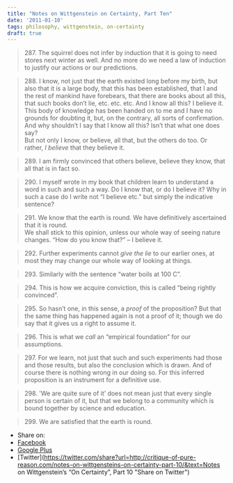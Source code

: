 ```yaml
---
title: "Notes on Wittgenstein on Certainty, Part Ten"
date: '2011-01-10'
tags: philosophy, wittgenstein, on-certainty
draft: true
---
```

> 287\. The squirrel does not infer by induction that it is going to need stores next winter as well. And no more do we need a law of induction to justify our actions or our predictions.

> 288\. I know, not just that the earth existed long before my birth, but also that it is a large body, that this has been established, that I and the rest of mankind have forebears, that there are books about all this, that such books don’t lie, etc. etc. etc. And I know all this? I believe it. This body of knowledge has been handed on to me and I have no grounds for doubting it, but, on the contrary, all sorts of confirmation.  
> And why shouldn’t I say that I know all this? Isn’t that what one does say?  
> But not only I know, or believe, all that, but the others do too. Or rather, _I believe_ that they believe it.

> 289\. I am firmly convinced that others believe, believe they know, that all that is in fact so.

> 290\. I myself wrote in my book that children learn to understand a word in such and such a way. Do I know that, or do I believe it? Why in such a case do I write not “I believe etc.” but simply the indicative sentence?

> 291\. We know that the earth is round. We have definitively ascertained that it is round.  
> We shall stick to this opinion, unless our whole way of seeing nature changes. “How do you know that?” – I believe it.

> 292\. Further experiments cannot _give the lie_ to our earlier ones, at most they may change our whole way of looking at things.

> 293\. Similarly with the sentence “water boils at 100 C”.

> 294\. This is how we acquire conviction, this is called “being rightly convinced”.

> 295\. So hasn’t one, in this sense, a _proof_ of the proposition? But that the same thing has happened again is not a proof of it; though we do say that it gives us a right to assume it.

> 296\. This is what we _call_ an “empirical foundation” for our assumptions.

> 297\. For we learn, not just that such and such experiments had those and those results, but also the conclusion which is drawn. And of course there is nothing wrong in our doing so. For this inferred proposition is an instrument for a definitive use.

> 298\. 'We are quite sure of it’ does not mean just that every single person is certain of it, but that we belong to a community which is bound together by science and education.

> 299\. We are satisfied that the earth is round.

*   Share on:
*   [Facebook](http://www.facebook.com/sharer.php?u=http://critique-of-pure-reason.com/notes-on-wittgensteins-on-certainty-part-10/ "Share on Facebook")
*   [Google Plus](https://plus.google.com/share?&hl=en&url=http://critique-of-pure-reason.com/notes-on-wittgensteins-on-certainty-part-10/ "Share on Google+")
*   [Twitter](https://twitter.com/share?url=http://critique-of-pure-reason.com/notes-on-wittgensteins-on-certainty-part-10/&text=Notes on Wittgenstein’s “On Certainty”, Part 10 "Share on Twitter")